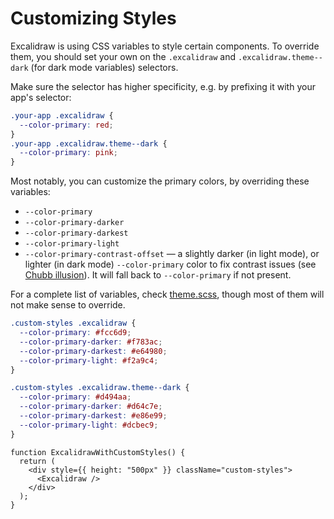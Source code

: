 # Customizing Styles

Excalidraw is using CSS variables to style certain components. To override them, you should set your own on the `.excalidraw` and `.excalidraw.theme--dark` (for dark mode variables) selectors.

Make sure the selector has higher specificity, e.g. by prefixing it with your app's selector:

```css
.your-app .excalidraw {
  --color-primary: red;
}
.your-app .excalidraw.theme--dark {
  --color-primary: pink;
}
```

Most notably, you can customize the primary colors, by overriding these variables:

- `--color-primary`
- `--color-primary-darker`
- `--color-primary-darkest`
- `--color-primary-light`
- `--color-primary-contrast-offset` — a slightly darker (in light mode), or lighter (in dark mode) `--color-primary` color to fix contrast issues (see [Chubb illusion](https://en.wikipedia.org/wiki/Chubb_illusion)). It will fall back to `--color-primary` if not present.

For a complete list of variables, check [theme.scss](https://github.com/excalidraw/excalidraw/blob/master/src/css/theme.scss), though most of them will not make sense to override.

```css showLineNumbers
.custom-styles .excalidraw {
  --color-primary: #fcc6d9;
  --color-primary-darker: #f783ac;
  --color-primary-darkest: #e64980;
  --color-primary-light: #f2a9c4;
}

.custom-styles .excalidraw.theme--dark {
  --color-primary: #d494aa;
  --color-primary-darker: #d64c7e;
  --color-primary-darkest: #e86e99;
  --color-primary-light: #dcbec9;
}
```
```tsx live
function ExcalidrawWithCustomStyles() {
  return (
    <div style={{ height: "500px" }} className="custom-styles">
      <Excalidraw />
    </div>
  );
}
```
